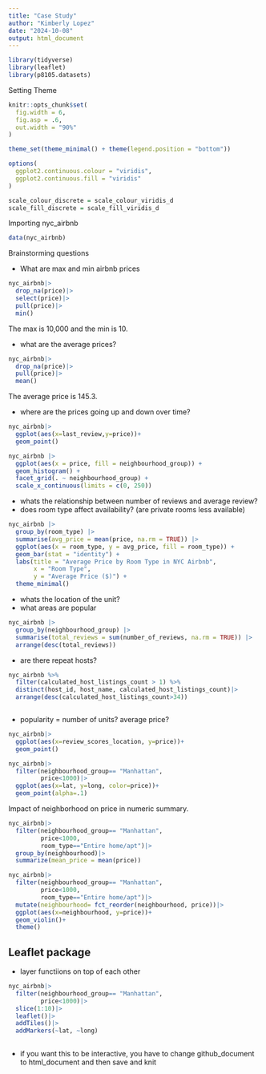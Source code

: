```yaml
---
title: "Case Study"
author: "Kimberly Lopez"
date: "2024-10-08"
output: html_document
---
```

```r
library(tidyverse)
library(leaflet)
library(p8105.datasets)
```

Setting Theme
```r
knitr::opts_chunk$set(
  fig.width = 6,
  fig.asp = .6,
  out.width = "90%"
)

theme_set(theme_minimal() + theme(legend.position = "bottom"))

options(
  ggplot2.continuous.colour = "viridis",
  ggplot2.continuous.fill = "viridis"
)

scale_colour_discrete = scale_colour_viridis_d
scale_fill_discrete = scale_fill_viridis_d
```

Importing nyc_airbnb

```r
data(nyc_airbnb)
```

Brainstorming questions 


- What are max and min airbnb prices 
```r
nyc_airbnb|> 
  drop_na(price)|>
  select(price)|>
  pull(price)|>
  min()
```
The max is 10,000 and the min is 10.

- what are the average prices?
```r
nyc_airbnb|> 
  drop_na(price)|>
  pull(price)|>
  mean()
```
The average price is 145.3. 

- where are the prices going up and down over time?
```r
nyc_airbnb|>
  ggplot(aes(x=last_review,y=price))+
  geom_point()
```
```r
nyc_airbnb |>
  ggplot(aes(x = price, fill = neighbourhood_group)) +
  geom_histogram() +
  facet_grid(. ~ neighbourhood_group) +
  scale_x_continuous(limits = c(0, 250))
```

- whats the relationship between number of reviews and average review?
- does room type affect availability? (are private rooms less available)
```r
nyc_airbnb |>
  group_by(room_type) |>
  summarise(avg_price = mean(price, na.rm = TRUE)) |>
  ggplot(aes(x = room_type, y = avg_price, fill = room_type)) +
  geom_bar(stat = "identity") +
  labs(title = "Average Price by Room Type in NYC Airbnb",
       x = "Room Type",
       y = "Average Price ($)") +
  theme_minimal()
```

- whats the location of the unit?
- what areas are popular 
```r
nyc_airbnb |>
  group_by(neighbourhood_group) |>
  summarise(total_reviews = sum(number_of_reviews, na.rm = TRUE)) |>
  arrange(desc(total_reviews))
```

- are there repeat hosts?
```r
nyc_airbnb %>%
  filter(calculated_host_listings_count > 1) %>%
  distinct(host_id, host_name, calculated_host_listings_count)|>
  arrange(desc(calculated_host_listings_count>34))
```
```r

```

- popularity = number of units? average price?
```r
nyc_airbnb|>
  ggplot(aes(x=review_scores_location, y=price))+
  geom_point()
```
```r
nyc_airbnb|>
  filter(neighbourhood_group== "Manhattan",
         price<1000)|>
  ggplot(aes(x=lat, y=long, color=price))+
  geom_point(alpha=.1)
```

Impact of neighborhood on price in numeric summary.
```r
nyc_airbnb|>
  filter(neighbourhood_group== "Manhattan",
         price<1000, 
         room_type=="Entire home/apt")|>
  group_by(neighbourhood)|>
  summarize(mean_price = mean(price))
```
```r
nyc_airbnb|>
  filter(neighbourhood_group== "Manhattan",
         price<1000, 
         room_type=="Entire home/apt")|>
  mutate(neighbourhood= fct_reorder(neighbourhood, price))|>
  ggplot(aes(x=neighbourhood, y=price))+
  geom_violin()+
  theme()
```

## Leaflet package 

- layer functiions on top of each other 
```r
nyc_airbnb|>
  filter(neighbourhood_group== "Manhattan",
         price<1000)|>
  slice(1:10)|>
  leaflet()|>
  addTiles()|>
  addMarkers(~lat, ~long)
           
```
* if you want this to be interactive, you have to change github_document to html_document and then save and knit 

